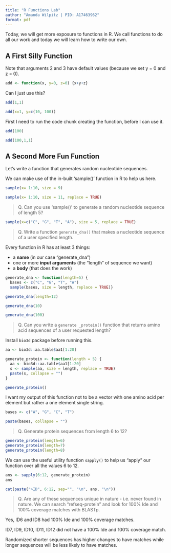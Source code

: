 ```yaml
---
title: "R Functions Lab"
author: "Amanda Wilpitz | PID: A17463962"
format: pdf
---
```


Today, we will get more exposure to functions in R. We call functions to do all our work and today we will learn how to write our own. 

## A First Silly Function 

Note that arguments 2 and 3 have default values (because we set y = 0 and z = 0).

```r
add <- function(x, y=0, z=0) {x+y+z}
```

Can I just use this?

```r
add(1,1)

add(x=1, y=c(10, 100))
```

First I need to run the code chunk creating the function, before I can use it. 

```r
add(100)
```
```r
add(100,1,1)
```

## A Second More Fun Function

Let's write a function that generates random nucleotide sequences. 

We can make use of the in-built 'sample()' function in R to help us here. 

```r
sample(x= 1:10, size = 9)
```

```r
sample(x= 1:10, size = 11, replace = TRUE)
```
> Q. Can you use 'sample()' to generate a random nucleotide sequence of length 5?

```r
sample(x=c("C", "G", "T", "A"), size = 5, replace = TRUE)
```

> Q. Write a function `generate_dna()` that makes a nucleotide sequence of a user specified length. 

Every function in R has at least 3 things: 

- a **name** (in our case "generate_dna")
- one or more **input arguments** (the "length" of sequence we want)
- a **body** (that does the work)

```r
generate_dna <- function(length=5) {
  bases <- c("C", "G", "T", "A")
  sample(bases, size = length, replace = TRUE)}

generate_dna(length=12)
```

```r
generate_dna(10)

generate_dna(100)
```


> Q. Can you write a `generate _protein()` function that returns amino acid sequences of a user requested length?


Install `bio3d` package before running this. 

```r
aa <- bio3d::aa.table$aa1[1:20]
```


```r
generate_protein <- function(length = 5) {
  aa <- bio3d::aa.table$aa1[1:20]
  s <- sample(aa, size = length, replace = TRUE)
  paste(s, collapse = "")
}

```

```r
generate_protein()
```

I want my output of this function not to be a vector with one amino acid per element but rather a one element single string. 


```r
bases <- c("A", "G", "C", "T")

paste(bases, collapse = "")
```

> Q. Generate protein sequences from length 6 to 12?

```r
generate_protein(length=6)
generate_protein(length=7)
generate_protein(length=8)
```

We can use the useful utility function `sapply()` to help us "apply" our function over all the values 6 to 12.

```r
ans <- sapply(6:12, generate_protein)
ans
```

```r
cat(paste(">ID", 6:12, sep="", "\n", ans, "\n"))
```

> Q. Are any of these sequences unique in nature - i.e. never found in nature. We can search "refseq-protein" and look for 100% Ide and 100% coverage matches with BLASTp. 

Yes, ID6 and ID8 had 100% Ide and 100% coverage matches. 

ID7, ID9, ID10, ID11, ID12 did not have a 100% Ide and 100% coverage match.

Randomized shorter sequences has higher changes to have matches while longer sequences will be less likely to have matches. 
